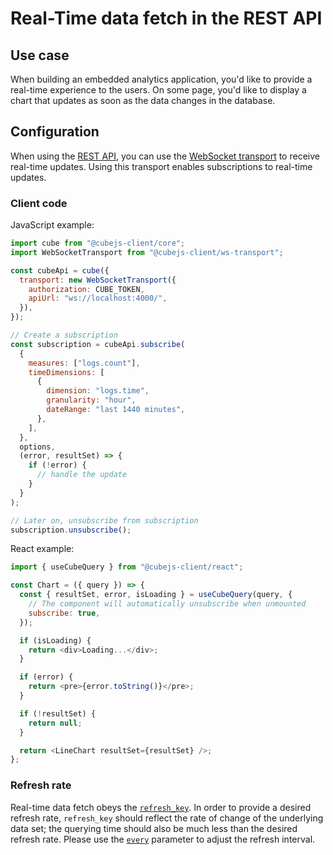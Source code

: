# Real-Time data fetch in the REST API

## Use case

When building an embedded analytics application, you'd like to provide a real-time
experience to the users. On some page, you'd like to display a chart that updates
as soon as the data changes in the database.

## Configuration

When using the [REST API][ref-rest-api], you can use the [WebSocket
transport][ref-websocket-transport] to receive real-time updates. Using this
transport enables subscriptions to real-time updates.

### Client code

JavaScript example:

```javascript
import cube from "@cubejs-client/core";
import WebSocketTransport from "@cubejs-client/ws-transport";

const cubeApi = cube({
  transport: new WebSocketTransport({
    authorization: CUBE_TOKEN,
    apiUrl: "ws://localhost:4000/",
  }),
});

// Create a subscription
const subscription = cubeApi.subscribe(
  {
    measures: ["logs.count"],
    timeDimensions: [
      {
        dimension: "logs.time",
        granularity: "hour",
        dateRange: "last 1440 minutes",
      },
    ],
  },
  options,
  (error, resultSet) => {
    if (!error) {
      // handle the update
    }
  }
);

// Later on, unsubscribe from subscription
subscription.unsubscribe();
```

React example:

```javascript
import { useCubeQuery } from "@cubejs-client/react";

const Chart = ({ query }) => {
  const { resultSet, error, isLoading } = useCubeQuery(query, {
    // The component will automatically unsubscribe when unmounted
    subscribe: true,
  });

  if (isLoading) {
    return <div>Loading...</div>;
  }

  if (error) {
    return <pre>{error.toString()}</pre>;
  }

  if (!resultSet) {
    return null;
  }

  return <LineChart resultSet={resultSet} />;
};
```

### Refresh rate

Real-time data fetch obeys the [`refresh_key`][ref-refresh-key].
In order to provide a desired refresh rate, `refresh_key` should reflect the rate of
change of the underlying data set; the querying time should also be much less than the
desired refresh rate. Please use the [`every`][ref-every] parameter to adjust the
refresh interval.


[ref-rest-api]: /product/apis-integrations/rest-api
[ref-websocket-transport]: /product/apis-integrations/rest-api#websocket-transport
[ref-refresh-key]: /product/caching#refresh-keys
[ref-every]: /product/data-modeling/reference/cube#refresh_key